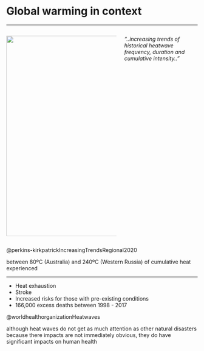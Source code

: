 # Global warming in context 

---

:::: {.columns}

::: {.column width="60%"}
![](figures/background/nature_figure.jpg){height=5.5in}
:::

::: {.column width="40%" }

:::{.styled-side .relative top=50 right=5}
*"..increasing trends of historical heatwave frequency, duration and cumulative intensity.."*
:::

:::

::::


::: aside
@perkins-kirkpatrickIncreasingTrendsRegional2020
:::

::: {.notes}
between 80ºC (Australia) and 240ºC (Western Russia) of cumulative heat experienced
:::


---

::: {.center .incremental}
- Heat exhaustion 
- Stroke 
- Increased risks for those with pre-existing conditions
- 166,000 excess deaths between 1998 - 2017
:::


::: aside
@worldhealthorganizationHeatwaves
:::

::: {.notes}
although heat waves do not get as much attention as other natural disasters because there impacts are not immediately obvious, they do have significant impacts on human health 
::: 




